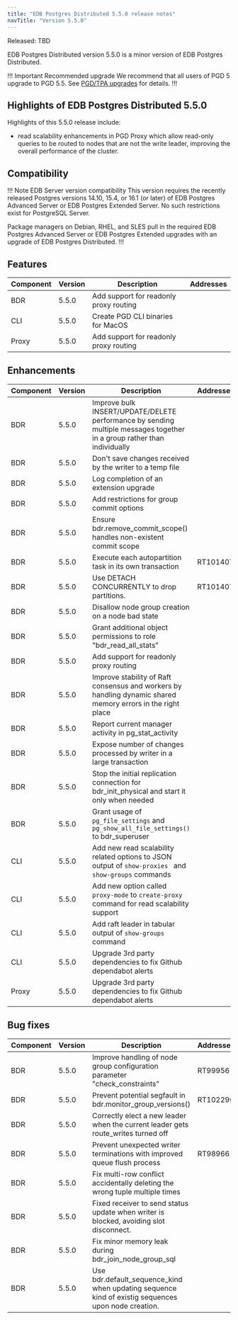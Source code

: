 ```yaml
---
title: "EDB Postgres Distributed 5.5.0 release notes"
navTitle: "Version 5.5.0"
---
```


Released: TBD

EDB Postgres Distributed version 5.5.0 is a minor version of EDB Postgres Distributed.

!!! Important Recommended upgrade
We recommend that all users of PGD 5 upgrade to PGD 5.5. See [PGD/TPA upgrades](../upgrades/tpa_overview) for details.
!!!


## Highlights of EDB Postgres Distributed 5.5.0

Highlights of this 5.5.0 release include:

* read scalability enhancements in PGD Proxy which allow read-only queries to be routed to nodes that are not the write leader, improving the overall performance of the cluster.

## Compatibility

!!! Note EDB Server version compatibility
This version requires the recently released Postgres versions 14.10, 15.4,
or 16.1 (or later) of EDB Postgres Advanced Server or EDB Postgres Extended
Server. No such restrictions exist for PostgreSQL Server.

Package managers on Debian, RHEL, and SLES pull in the required EDB Postgres
Advanced Server or EDB Postgres Extended upgrades with an upgrade of EDB
Postgres Distributed.
!!!

## Features

| Component | Version | Description                                   | Addresses |
|-----------|---------|-----------------------------------------------|-----------|
| BDR       | 5.5.0   | Add support for readonly proxy routing        |           |
| CLI       | 5.5.0   | Create PGD CLI binaries for MacOS             |           |
| Proxy     | 5.5.0   | Add support for readonly proxy routing        |           |


## Enhancements

| Component | Version | Description                                                                                                             | Addresses |
|-----------|---------|-------------------------------------------------------------------------------------------------------------------------|-----------|
| BDR       | 5.5.0   | Improve bulk INSERT/UPDATE/DELETE performance by sending multiple messages together in a group rather than individually |           |
| BDR       | 5.5.0   | Don't save changes received by the writer to a temp file                                                                |           |
| BDR       | 5.5.0   | Log completion of an extension upgrade                                                                                  |           |
| BDR       | 5.5.0   | Add restrictions for group commit options                                                                               |           |
| BDR       | 5.5.0   | Ensure bdr.remove_commit_scope() handles non-existent commit scope                                                      |           |
| BDR       | 5.5.0   | Execute each autopartition task in its own transaction                                                                  | RT101407  |
| BDR       | 5.5.0   | Use DETACH CONCURRENTLY to drop partitions.                                                                             | RT101407  |
| BDR       | 5.5.0   | Disallow node group creation on a node bad state                                                                        |           |
| BDR       | 5.5.0   | Grant additional object permissions to role "bdr_read_all_stats"                                                        |           |
| BDR       | 5.5.0   | Add support for readonly proxy routing                                                                                  |           |
| BDR       | 5.5.0   | Improve stability of Raft consensus and workers by handling dynamic shared memory errors in the right place             |           |
| BDR       | 5.5.0   | Report current manager activity in pg_stat_activity                                                                     |           |
| BDR       | 5.5.0   | Expose number of changes processed by writer in a large transaction                                                     |           |
| BDR       | 5.5.0   | Stop the initial replication connection for bdr_init_physical and start it only when needed                             |           |
| BDR       | 5.5.0   | Grant usage of `pg_file_settings` and `pg_show_all_file_settings()` to bdr_superuser                                    |           |
| CLI       | 5.5.0   | Add new read scalability related options to JSON output of `show-proxies ` and `show-groups` commands                   |           |
| CLI       | 5.5.0   | Add new option called `proxy-mode` to `create-proxy` command for read scalability support                               |           |
| CLI       | 5.5.0   | Add raft leader in  tabular output of `show-groups` command                                                             |           |
| CLI       | 5.5.0   | Upgrade 3rd party dependencies to fix Github dependabot alerts                                                          |           |
| Proxy     | 5.5.0   | Upgrade 3rd party dependencies to fix Github dependabot alerts                                                          |           |




## Bug fixes

| Component | Version | Description                                                                                        | Addresses |
|-----------|---------|----------------------------------------------------------------------------------------------------|-----------|
| BDR       | 5.5.0   | Improve handling of node group configuration parameter "check_constraints"                         | RT99956   |
| BDR       | 5.5.0   | Prevent potential segfault in bdr.monitor_group_versions()                                         | RT102290  |
| BDR       | 5.5.0   | Correctly elect a new leader when the current leader gets route_writes turned off                  |           |
| BDR       | 5.5.0   | Prevent unexpected writer terminations with improved queue flush process                           | RT98966   |
| BDR       | 5.5.0   | Fix multi-row conflict accidentally deleting the wrong tuple multiple times                        |           |
| BDR       | 5.5.0   | Fixed receiver to send status update when writer is blocked, avoiding slot disconnect.             |           |
| BDR       | 5.5.0   | Fix minor    memory leak during bdr_join_node_group_sql                                            |           |
| BDR       | 5.5.0   | Use bdr.default_sequence_kind when updating sequence kind of existig sequences upon node creation. |           |

